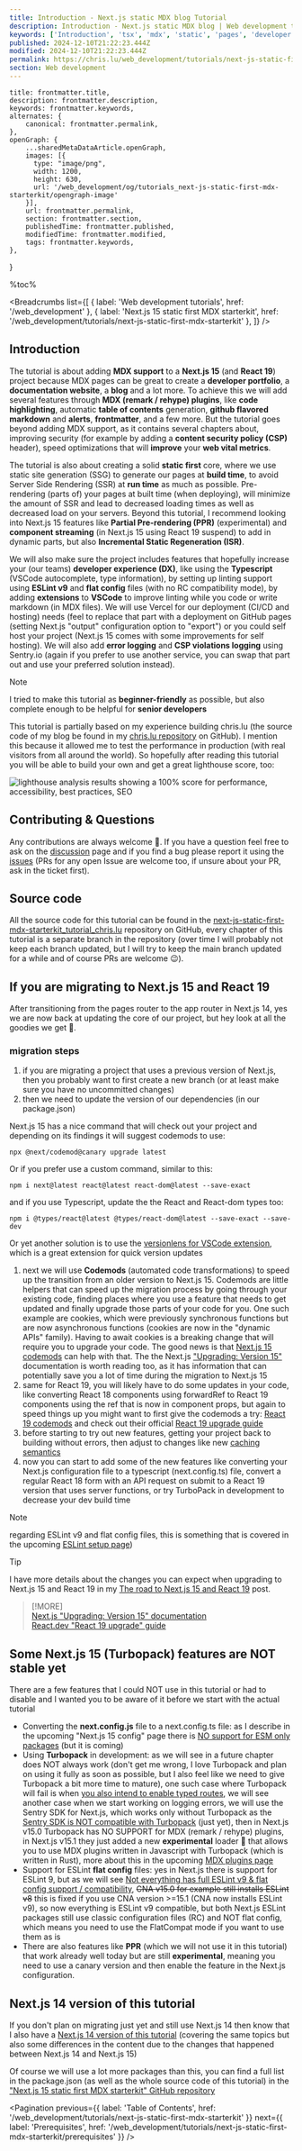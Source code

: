 ```yaml
---
title: Introduction - Next.js static MDX blog Tutorial
description: Introduction - Next.js static MDX blog | Web development tutorials | www.chris.lu
keywords: ['Introduction', 'tsx', 'mdx', 'static', 'pages', 'developer', 'blog', 'nextjs', 'Next.js', 'developer profile', 'markdown']
published: 2024-12-10T21:22:23.444Z
modified: 2024-12-10T21:22:23.444Z
permalink: https://chris.lu/web_development/tutorials/next-js-static-first-mdx-starterkit/introduction
section: Web development
---
```



    title: frontmatter.title,
    description: frontmatter.description,
    keywords: frontmatter.keywords,
    alternates: {
        canonical: frontmatter.permalink,
    },
    openGraph: {
        ...sharedMetaDataArticle.openGraph,
        images: [{
          type: "image/png",
          width: 1200,
          height: 630,
          url: '/web_development/og/tutorials_next-js-static-first-mdx-starterkit/opengraph-image'
        }],
        url: frontmatter.permalink,
        section: frontmatter.section,
        publishedTime: frontmatter.published,
        modifiedTime: frontmatter.modified,
        tags: frontmatter.keywords,
    },
}

%toc%

<article>

<Breadcrumbs list={[
    { label: 'Web development tutorials', href: '/web_development' },
    { label: 'Next.js 15 static first MDX starterkit', href: '/web_development/tutorials/next-js-static-first-mdx-starterkit' },
]} />

# Introduction

The tutorial is about adding **MDX support** to a **Next.js 15** (and **React 19**) project because MDX pages can be great to create a **developer portfolio**, a **documentation website**, a **blog** and a lot more. To achieve this we will add several features through **MDX (remark / rehype) plugins**, like **code highlighting**, automatic **table of contents** generation, **github flavored markdown** and **alerts**, **frontmatter**, and a few more. But the tutorial goes beyond adding MDX support, as it contains several chapters about, improving security (for example by adding a **content security policy (CSP)** header), speed optimizations that will **improve** your **web vital metrics**. 

The tutorial is also about creating a solid **static first** core, where we use static site generation (SSG) to generate our pages at **build time**, to avoid Server Side Rendering (SSR) at **run time** as much as possible. Pre-rendering (parts of) your pages at built time (when deploying), will minimize the amount of SSR and lead to decreased loading times as well as decreased load on your servers. Beyond this tutorial, I recommend looking into Next.js 15 features like **Partial Pre-rendering (PPR)** (experimental) and **component streaming** (in Next.js 15 using React 19 suspend) to add in dynamic parts, but also **Incremental Static Regeneration (ISR)**.

We will also make sure the project includes features that hopefully increase your (our teams) **developer experience (DX)**, like using the **Typescript** (VSCode autocomplete, type information), by setting up linting support using **ESLint v9** and **flat config** files (with no RC compatibility mode), by adding **extensions** to **VSCode** to improve linting while you code or write markdown (in MDX files). We will use Vercel for our deployment (CI/CD and hosting) needs (feel to replace that part with a deployment on GitHub pages (setting Next.js "output" configuration option to "export") or you could self host your project (Next.js 15 comes with some improvements for self hosting). We will also add **error logging** and **CSP violations logging** using Sentry.io (again if you prefer to use another service, you can swap that part out and use your preferred solution instead).

> [!NOTE]  
> I tried to make this tutorial as **beginner-friendly** as possible, but also complete enough to be helpful for **senior developers**

This tutorial is partially based on my experience building chris.lu (the source code of my blog be found in my [chris.lu repository](https://github.com/chrisweb/chris.lu) on GitHub). I mention this because it allowed me to test the performance in production (with real visitors from all around the world). So hopefully after reading this tutorial you will be able to build your own and get a great lighthouse score, too:

![lighthouse analysis results showing a 100% score for performance, accessibility, best practices, SEO](../../../../../public/assets/images/app/web_development/tutorials/next-js-static-first-mdx-starterkit/lighthouse.png)

## Contributing & Questions

Any contributions are always welcome 🙂. If you have a question feel free to ask on the <FontAwesomeIcon icon={faComments} size="1x" color='rgb(255, 0, 170)' /> [discussion](https://github.com/chrisweb/chris.lu/discussions) page and if you find a bug please report it using the <FontAwesomeIcon icon={faBug} size="1x" color='rgb(255, 0, 170)' /> [issues](https://github.com/chrisweb/chris.lu/issues) (PRs for any open Issue are welcome too, if unsure about your PR, ask in the ticket first).

## Source code

All the source code for this tutorial can be found in the [next-js-static-first-mdx-starterkit_tutorial_chris.lu](https://github.com/chrisweb/next-js-static-first-mdx-starterkit_tutorial_chris.lu) repository on GitHub, every chapter of this tutorial is a separate branch in the repository (over time I will probably not keep each branch updated, but I will try to keep the main branch updated for a while and of course PRs are welcome 😉).

## If you are migrating to Next.js 15 and React 19

After transitioning from the pages router to the app router in Next.js 14, yes we are now back at updating the core of our project, but hey look at all the goodies we get 🤩.

### migration steps

1. if you are migrating a project that uses a previous version of Next.js, then you probably want to first create a new branch (or at least make sure you have no uncommitted changes)
1. then we need to update the version of our dependencies (in our package.json)

Next.js 15 has a nice command that will check out your project and depending on its findings it will suggest codemods to use:

```shell
npx @next/codemod@canary upgrade latest
```

Or if you prefer use a custom command, similar to this:

```shell
npm i next@latest react@latest react-dom@latest --save-exact
```

and if you use Typescript, update the the React and React-dom types too:

```shell
npm i @types/react@latest @types/react-dom@latest --save-exact --save-dev
```

Or yet another solution is to use the [versionlens for VSCode extension](https://marketplace.visualstudio.com/items?itemName=pflannery.vscode-versionlens), which is a great extension for quick version updates

1. next we will use **Codemods** (automated code transformations) to speed up the transition from an older version to Next.js 15. Codemods are little helpers that can speed up the migration process by going through your existing code, finding places where you use a feature that needs to get updated and finally upgrade those parts of your code for you. One such example are cookies, which were previously synchronous functions but are now asynchronous functions (cookies are now in the "dynamic APIs" family). Having to await cookies is a breaking change that will require you to upgrade your code. The good news is that [Next.js 15 codemods](https://nextjs.org/docs/app/building-your-application/upgrading/codemods) can help with that. The the Next.js ["Upgrading: Version 15"](https://nextjs.org/docs/app/building-your-application/upgrading/version-15) documentation is worth reading too, as it has information that can potentially save you a lot of time during the migration to Next.js 15
1. same for React 19, you will likely have to do some updates in your code, like converting React 18 components using forwardRef to React 19 components using the ref that is now in component props, but again to speed things up you might want to first give the codemods a try: [React 19 codemods](https://react.dev/blog/2024/04/25/react-19-upgrade-guide#codemods) and check out their official [React 19 upgrade guide](https://react.dev/blog/2024/04/25/react-19-upgrade-guide)
1. before starting to try out new features, getting your project back to building without errors, then adjust to changes like new [caching semantics](https://nextjs.org/blog/next-15#caching-semantics)
1. now you can start to add some of the new features like converting your Next.js configuration file to a typescript (next.config.ts) file, convert a regular React 18 form with an API request on submit to a React 19 version that uses server functions, or try TurboPack in development to decrease your dev build time

> [!NOTE]  
> regarding ESLint v9 and flat config files, this is something that is covered in the upcoming [ESLint setup page](/web_development/tutorials/next-js-static-first-mdx-starterkit/linting-setup-using-eslint))

> [!TIP]  
>  I have more details about the changes you can expect when upgrading to Next.js 15 and React 19 in my [The road to Next.js 15 and React 19](/web_development/posts/road-to-react-19-next-js-15) post.

> [!MORE]  
> [Next.js "Upgrading: Version 15" documentation](https://nextjs.org/docs/app/building-your-application/upgrading/version-15)  
> [React.dev "React 19 upgrade" guide](https://react.dev/blog/2024/04/25/react-19-upgrade-guide)  

## Some Next.js 15 (Turbopack) features are NOT stable yet

There are a few features that I could NOT use in this tutorial or had to disable and I wanted you to be aware of it before we start with the actual tutorial

* Converting the **next.config.js** file to a next.config.ts file: as I describe in the upcoming "Next.js 15 config" page there is [NO support for ESM only packages](/web_development/tutorials/next-js-static-first-mdx-starterkit/next-config#nextconfigts-does-not-yet-support-esm) (but it is coming)
* Using **Turbopack** in development: as we will see in a future chapter does NOT always work (don't get me wrong, I love Turbopack and plan on using it fully as soon as possible, but I also feel like we need to give Turbopack a bit more time to mature), one such case where Turbopack will fail is when [you also intend to enable typed routes](/web_development/tutorials/next-js-static-first-mdx-starterkit/typescript-plugin-and-typed-routes#turbopack-in-nextjs-15-does-not-yet-support-typed-routes), we will see another case when we start working on logging errors, we will use the Sentry SDK for Next.js, which works only without Turbopack as the [Sentry SDK is NOT compatible with Turbopack](/web_development/tutorials/next-js-static-first-mdx-starterkit/error-handling-and-logging#sentry-does-not-yet-support-turbopack) (just yet), then in Next.js v15.0 Turbopack has NO SUPPORT for MDX (remark / rehype) plugins, in Next.js v15.1 they just added a new **experimental** loader 🎉 that allows you to use MDX plugins written in Javascript with Turbopack (which is written in Rust), more about this in the upcoming [MDX plugins page]()
* Support for ESLint **flat config** files: yes in Next.js there is support for ESLint 9, but as we will see [Not everything has full ESLint v9 & flat config support / compatibility](/web_development/tutorials/next-js-static-first-mdx-starterkit/linting-setup-using-eslint#not-everything-is-eslint-v9-and-flat-config-yet), ~~CNA v15.0 for example still installs ESLint v8~~ this is fixed if you use CNA version >=15.1 (CNA now installs ESLint v9), so now everything is ESLint v9 compatible, but both Next.js ESLint packages still use classic configuration files (RC) and NOT flat config, which means you need to use the FlatCompat mode if you want to use them as is
* There are also features like **PPR** (which we will not use it in this tutorial) that work already well today but are still **experimental**, meaning you need to use a canary version and then enable the feature in the Next.js configuration.

## Next.js 14 version of this tutorial

If you don't plan on migrating just yet and still use Next.js 14 then know that I also have a [Next.js 14 version of this tutorial](/web_development/tutorials/next-js-static-mdx-blog) (covering the same topics but also some differences in the content due to the changes that happened between Next.js 14 and Next.js 15)

Of course we will use a lot more packages than this, you can find a full list in the package.json (as well as the whole source code of this tutorial) in the ["Next.js 15 static first MDX starterkit" GitHub repository](https://github.com/chrisweb/next-js-static-first-mdx-starterkit_tutorial_chris.lu)

<Pagination
    previous={{ label: 'Table of Contents', href: '/web_development/tutorials/next-js-static-first-mdx-starterkit' }}
    next={{ label: 'Prerequisites', href: '/web_development/tutorials/next-js-static-first-mdx-starterkit/prerequisites' }}
/>

</article>

